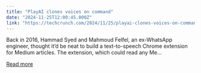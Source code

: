 ```yaml
---
title: "PlayAI clones voices on command"
date: "2024-11-25T12:00:45.000Z"
link: "https://techcrunch.com/2024/11/25/playai-clones-voices-on-command/"
---
```


Back in 2016, Hammad Syed and Mahmoud Felfel, an ex-WhatsApp engineer, thought it&#8217;d be neat to build a text-to-speech Chrome extension for Medium articles. The extension, which could read any Me...

[Read more](https://techcrunch.com/2024/11/25/playai-clones-voices-on-command/)
